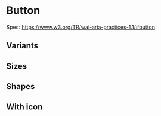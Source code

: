 
# Button

Spec: https://www.w3.org/TR/wai-aria-practices-1.1/#button

<Story id="elements-button--base" />
<Props />

## Variants
<Story id="elements-button--variants" />

## Sizes
<Story id="elements-button--sizes" />

## Shapes
<Story id="elements-button--shapes" />

## With icon
<Story id="elements-button--with-icon" />

